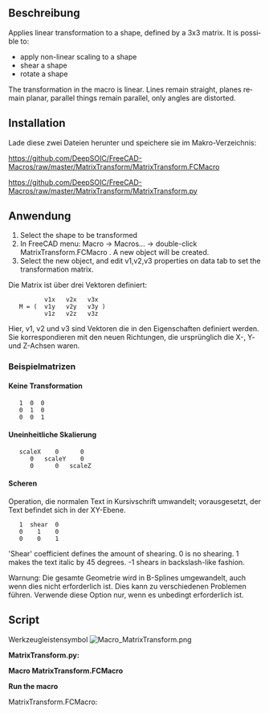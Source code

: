 <languages/>

<div lang="en" dir="ltr" class="mw-content-ltr">
{{Macro
|Name=MatrixTransform
|Icon=Macro_MatrixTransform.png
|Description=Applies linear transformation to a shape, defined by a 3x3 matrix. It is possible to: apply non-linear scaling to a shape, shear a shape, rotate a shape.<br/>{{ColoredText|#ff0000|#ffff00|This macro is composed of 2 macro: '''MatrixTransform.FCMacro''' (launcher) and '''MatrixTransform.py''' (executor).}}<br/>The '''.FCMacro''' is installed with [[Std_AddonMgr|Addon Manager]]. You must install the '''.py''' macro manually.<br/>Link of the two macros:<br/>[https://github.com/DeepSOIC/FreeCAD-Macros/raw/master/MatrixTransform/MatrixTransform.FCMacro MatrixTransform.FCMacro] (launcher)<br/>[https://github.com/DeepSOIC/FreeCAD-Macros/raw/master/MatrixTransform/MatrixTransform.py MatrixTransform.py] (executor)
|Author=DeepSOIC
|Version=1.1
|Date=2024-12-09
|FCVersion=All
|Download=[https://wiki.freecad.org/images/d/db/Macro_MatrixTransform.png ToolBar Icon]
}}
</div>

<span id="Description"></span>
==Beschreibung==

<div lang="en" dir="ltr" class="mw-content-ltr">
Applies linear transformation to a shape, defined by a 3x3 matrix. It is possible to:
* apply non-linear scaling to a shape
* shear a shape
* rotate a shape
</div>

<div lang="en" dir="ltr" class="mw-content-ltr">
The transformation in the macro is linear. Lines remain straight, planes remain planar, parallel things remain parallel, only angles are distorted.
</div>

{{Codeextralink|https://raw.githubusercontent.com/DeepSOIC/FreeCAD-Macros/master/MatrixTransform/MatrixTransform.FCMacro}}

==Installation==

Lade diese zwei Dateien herunter und speichere sie im Makro-Verzeichnis:

<div lang="en" dir="ltr" class="mw-content-ltr">
https://github.com/DeepSOIC/FreeCAD-Macros/raw/master/MatrixTransform/MatrixTransform.FCMacro
</div>

<div lang="en" dir="ltr" class="mw-content-ltr">
https://github.com/DeepSOIC/FreeCAD-Macros/raw/master/MatrixTransform/MatrixTransform.py
</div>

<span id="Usage"></span>
==Anwendung==

<div lang="en" dir="ltr" class="mw-content-ltr">
# Select the shape to be transformed
# In FreeCAD menu: Macro -> Macros... -> double-click MatrixTransform.FCMacro . A new object will be created.
# Select the new object, and edit v1,v2,v3 properties on data tab to set the transformation matrix.
</div>

Die Matrix ist über drei Vektoren definiert:

           v1x   v2x   v3x
    M = (  v1y   v2y   v3y )
           v1z   v2z   v3z

Hier, v1, v2 und v3 sind Vektoren die in den Eigenschaften definiert werden. Sie korrespondieren mit den neuen Richtungen, die ursprünglich die X-, Y- und Z-Achsen waren.

<span id="Example_matrices"></span>
===Beispielmatrizen===

<span id="No_transformation"></span>
====Keine Transformation====

    1  0  0
    0  1  0
    0  0  1

<span id="Non-uniform_scaling"></span>
====Uneinheitliche Skalierung====

    scaleX    0      0
       0   scaleY    0
       0      0   scaleZ

<span id="Shearing"></span>
====Scheren====

Operation, die normalen Text in Kursivschrift umwandelt; vorausgesetzt, der Text befindet sich in der XY-Ebene.

    1  shear  0
    0    1    0
    0    0    1

<div lang="en" dir="ltr" class="mw-content-ltr">
'Shear' coefficient defines the amount of shearing. 0 is no shearing. 1 makes the text italic by 45 degrees. -1 shears in backslash-like fashion.
</div>

Warnung: Die gesamte Geometrie wird in B-Splines umgewandelt, auch wenn dies nicht erforderlich ist. Dies kann zu verschiedenen Problemen führen. Verwende diese Option nur, wenn es unbedingt erforderlich ist.

<div lang="en" dir="ltr" class="mw-content-ltr">
==Script==
</div>

Werkzeugleistensymbol [[Image:Macro_MatrixTransform.png]]

{{clear}}

'''MatrixTransform.py:'''
{{MacroCode|code=

#***************************************************************************
#*                                                                         *
#*   Copyright (c) 2015 2024 - Victor Titov (DeepSOIC)                     *
#*                                               <vv.titov@gmail.com>      *  
#*                                                                         *
#*   This program is free software; you can redistribute it and/or modify  *
#*   it under the terms of the GNU Lesser General Public License (LGPL)    *
#*   as published by the Free Software Foundation; either version 2 of     *
#*   the License, or (at your option) any later version.                   *
#*   for detail see the LICENCE text file.                                 *
#*                                                                         *
#*   This program is distributed in the hope that it will be useful,       *
#*   but WITHOUT ANY WARRANTY; without even the implied warranty of        *
#*   MERCHANTABILITY or FITNESS FOR A PARTICULAR PURPOSE.  See the         *
#*   GNU Library General Public License for more details.                  *
#*                                                                         *
#*   You should have received a copy of the GNU Library General Public     *
#*   License along with this program; if not, write to the Free Software   *
#*   Foundation, Inc., 59 Temple Place, Suite 330, Boston, MA  02111-1307  *
#*   USA                                                                   *
#*                                                                         *
#***************************************************************************

__title__="Macro MatrixTransform"
__author__ = "DeepSOIC"
__doc__ = '''
Macro MatrixTransform.
Distorts geometry according to vector transformation defined by the matrix.

Matrix is defined by three vectors:
       v1x   v2x   v3x                  
M = (  v1y   v2y   v3y )                  
       v1z   v2z   v3z                  
Here, v1,v2,v3 are vectors that can be defined in properties. They correspond
to new directions of what was originally X,Y,Z axes.

example matrices:

No transformation:
1  0  0
0  1  0
0  0  1

non-uniform scaling:
scaleX    0      0
   0   scaleY    0
   0      0   scaleZ

shearing (operation that makes regular text into italic; assuming text is in XY
plane):
1  shear  0
0    1    0
0    0    1
('shear' coefficient defines the amount of shearing. 0 is no shearing. 1 makes
the text italic by 45 degrees. -1 shears in backslash-like fashion.)


Warning. All geometry is converted to B-splines, even if it doesn't have to.
This can cause all sorts of trouble. Use only if absolutely necessary.
'''

import FreeCAD as App
if App.GuiUp:
    import FreeCADGui as Gui
import Part

def makeMatrixTransformFeature():
    '''makeMatrixTransformFeature(): makes a MatrixTransform parametric feature object. Returns the new object.'''
    obj = App.ActiveDocument.addObject("Part::FeaturePython","Transform")
    MatrixTransform(obj)
    ViewProviderMatrixTransform(obj.ViewObject)
    return obj

class MatrixTransform:
    "The FuseCompound object"
    def __init__(self,obj):
        obj.addProperty("App::PropertyLink","Base","MatrixTransform","Input shape")
        obj.addProperty("App::PropertyVector","v1","MatrixTransform","Vector for new X axis; first column of transform matrix.")
        obj.addProperty("App::PropertyVector","v2","MatrixTransform","Vector for new Y axis; second column of transform matrix.")
        obj.addProperty("App::PropertyVector","v3","MatrixTransform","Vector for new Z axis; third column of transform matrix.")
        obj.v1 = App.Vector(1,0,0)
        obj.v2 = App.Vector(1,1,0)
        obj.v3 = App.Vector(0,0,1)
        obj.Proxy = self
        

    def execute(self,obj):
        v1 = obj.v1
        v2 = obj.v2
        v3 = obj.v3
        m = App.Matrix(  v1.x, v2.x, v3.x, 0,
                         v1.y, v2.y, v3.y, 0,
                         v1.z, v2.z, v3.z, 0,
                         0,    0,    0,    1   )
        obj.Shape = obj.Base.Shape.transformGeometry(m)

class ViewProviderMatrixTransform:
    
    def __init__(self,vobj):
        vobj.Proxy = self
       
    def getIcon(self):
        return ""

    def attach(self, vobj):
        self.ViewObject = vobj
        self.Object = vobj.Object
  
    def setEdit(self,vobj,mode):
        return False
    
    def unsetEdit(self,vobj,mode):
        return

    def __getstate__(self):
        return None

    def __setstate__(self,state):
        return None

    def claimChildren(self):
        return [self.Object.Base]
        
    def onDelete(self, feature, subelements): # subelements is a tuple of strings
        try:
            self.Object.Base.ViewObject.show()
        except Exception as err:
            App.Console.PrintError("Error in onDelete: " + str(err)) #err.message
        return True

def run():
    sel = Gui.Selection.getSelection()
    try:
        if len(sel) != 1:
            raise Exception("Select a shape to transform, first! Then run this macro.")
        obj = makeMatrixTransformFeature()
        obj.Base = sel[0]
        obj.Proxy.execute(obj)
    except Exception as err:
        from PySide import QtGui
        mb = QtGui.QMessageBox()
        mb.setIcon(mb.Icon.Warning)
        mb.setText(str(err)) #err.message
        mb.setWindowTitle("Macro MatrixTransform")
        mb.exec_()
        App.Console.PrintError("Error in onDelete: " + str(err)) #err.message

##import MatrixTransform
##MatrixTransform.run()
}}

'''Macro MatrixTransform.FCMacro'''

{{MacroCode|code=
#***************************************************************************
#*                                                                         *
#*   Copyright (c) 2015 - Victor Titov (DeepSOIC)                          *
#*                                               <vv.titov@gmail.com>      *  
#*                                                                         *
#*   This program is free software; you can redistribute it and/or modify  *
#*   it under the terms of the GNU Lesser General Public License (LGPL)    *
#*   as published by the Free Software Foundation; either version 2 of     *
#*   the License, or (at your option) any later version.                   *
#*   for detail see the LICENCE text file.                                 *
#*                                                                         *
#*   This program is distributed in the hope that it will be useful,       *
#*   but WITHOUT ANY WARRANTY; without even the implied warranty of        *
#*   MERCHANTABILITY or FITNESS FOR A PARTICULAR PURPOSE.  See the         *
#*   GNU Library General Public License for more details.                  *
#*                                                                         *
#*   You should have received a copy of the GNU Library General Public     *
#*   License along with this program; if not, write to the Free Software   *
#*   Foundation, Inc., 59 Temple Place, Suite 330, Boston, MA  02111-1307  *
#*   USA                                                                   *
#*                                                                         *
#***************************************************************************

__title__="Macro MatrixTransform"
__author__ = "DeepSOIC"
__doc__ = '''
Macro MatrixTransform.
Distorts geometry according to vector transformation defined by the matrix.

Matrix is defined by three vectors:
       v1x   v2x   v3x                  
M = (  v1y   v2y   v3y )                  
       v1z   v2z   v3z                  
Here, v1,v2,v3 are vectors that can be defined in properties. They correspond
to new directions of what was originally X,Y,Z axes.

exmaple matrices:

No transformation:
1  0  0
0  1  0
0  0  1

non-uniform scaling:
scaleX    0      0
   0   scaleY    0
   0      0   scaleZ

shearing (operation that makes regular text into italic; assuming text is in XY
plane):
1  shear  0
0    1    0
0    0    1
('shear' coefficient defines the amount of shearing. 0 is no shearing. 1 makes
the text italic by 45 degrees. -1 shears in backslash-like fashion.)


Instruciotns:
Select the object to be sheared, then run the macro. A new object will be
created, with shear matrix filled in by default. Edit values of v1, v2, v3 to
change the behavior.

Warning. All geometry is converted to B-splines, even if it doesn't have to.
This can cause all sorts of trouble. Use only if absolutely necessary.
'''

import MatrixTransform
MatrixTransform.run()


}}

'''Run the macro'''

MatrixTransform.FCMacro:
{{Code|code=
import MatrixTransform
MatrixTransform.run()
}}